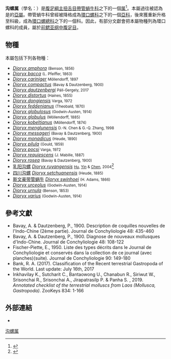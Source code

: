 {{Automatic taxobox
 |image=Dioryx messageri (MNHN-IM-2000-31785) 001.jpeg
 |image_caption=Shell of ''[[Dioryx_messageri|Dioryx messageri]]''
 |taxon=Dioryx
 |authority=Benson, 1859
 |synonyms_ref={{r|WoRMS_996199}}
 |synonyms=
*''{{tsl|en|Alycaeus|帶管蝸牛屬|Alycaeus}}'' (''Dioryx'') <small>Benson, 1859</small>（原來組合）{{r|benson1859}}
}}

'''沟螺属'''（學名：{{lang|la|''Dioryx''}}）是[[腹足綱|腹足綱]][[主扭舌目|主扭舌目]][[帶管蝸牛科|帶管蝸牛科]]之下的一個[[属|属]]<ref name="WoRMS_996199">{{WoRMS |id=996199 |title=''Dioryx'' Benson, 1859 |db=MolluscaBase |access-date=2020-10-21 }}</ref>{{r|WoRMS_833806}}。本屬過往被認為是{{tsl|en|Alycaeus|帶管蝸牛屬}}的[[亞屬|亞屬]]{{r|benson1859|WoRMS_996199}}。帶管蝸牛科曾經被降格成為[[環口螺科|環口螺科]]之下的一個[[亞科|亞科]]，後來獲重新升格至科級，成為[[環口螺總科|環口螺總科]]之下的一個科{{r|PG2020|page1=28}}。因此，有部分文獻會把本屬物種列為環口螺科的成員，屬於[[前鳃亚纲|前鳃亚纲]][[中腹足目|中腹足目]]{{r|Hu et al 2004}}。

==物種==
本屬包括下列各物種{{r|WoRMS_996199}}：
* ''[[Dioryx_amphora|Dioryx amphora]]'' <small>(Benson, 1856)</small>
* ''[[Dioryx_bacca|Dioryx bacca]]'' <small>(L. Pfeiffer, 1863)</small>
* ''[[Dioryx_cariniger|Dioryx cariniger]]'' <small>Möllendorff, 1897</small>
* ''[[Dioryx_compactus|Dioryx compactus]]'' <small>(Bavay & Dautzenberg, 1900)</small>
* ''[[Dioryx_dautzenbergi|Dioryx dautzenbergi]]'' <small>Páll-Gergely, 2017</small>
* ''[[Dioryx_distortus|Dioryx distortus]]'' <small>(Haines, 1855)</small>
* ''[[Dioryx_dongiensis|Dioryx dongiensis]]'' <small>Varga, 1972</small>
* ''[[Dioryx_feddenianus|Dioryx feddenianus]]'' <small>(Theobald, 1870)</small>
* ''[[Dioryx_globulosus|Dioryx globulosus]]'' <small>(Godwin-Austen, 1914)</small>
* ''[[Dioryx_globulus|Dioryx globulus]]'' <small>(Möllendorff, 1885)</small>
* ''[[Dioryx_kobeltianus|Dioryx kobeltianus]]'' <small>(Möllendorff, 1874)</small>
* ''[[Dioryx_menglunensis|Dioryx menglunensis]]'' <small>D.-N. Chen & G.-Q. Zhang, 1998</small>
* ''[[Dioryx_messageri|Dioryx messageri]]'' <small>(Bavay & Dautzenberg, 1900)</small>
* ''[[Dioryx_monadicus|Dioryx monadicus]]'' <small>(Heude, 1890)</small>
* ''[[Dioryx_pilula|Dioryx pilula]]'' <small>(Gould, 1859)</small>
* ''[[Dioryx_pocsi|Dioryx pocsi]]'' <small>Varga, 1972</small>
* ''[[Dioryx_requiescens|Dioryx requiescens]]'' <small>(J. Mabille, 1887)</small>
* ''[[Dioryx_rosea|Dioryx rosea]]'' <small>(Bavay & Dautzenberg, 1900)</small>
* [[乳阳沟螺|乳阳沟螺]] ''[[Dioryx_ruyangensis|Dioryx ruyangensis]]'' <small>[[胡自强|Hu]], [[银海强|Yin]] & [[陈德牛|Chen]], 2004</small><ref name="Hu et al 2004">{{cite journal |url=https://tow.cnki.net/kcms/detail/detail.aspx?filename=DWFL200404015&dbcode=CRJT_CJFD&dbname=CRJT_CJFDTOTAL&v=
 |author1=[[胡自强|胡自强]] |author2=[[银海强|银海强]] |author3=[[陈德牛|陈德牛]] |year=2004
 |title=中国沟螺属一新种记述(前鳃亚纲,中腹足目,环口螺科) |journal=《[[动物分类学报|动物分类学报]]》 |volume=2004年 |issue=04期 |access-date=2020-11-27 |language=zh-hans }}</ref>
* [[四川沟螺|四川沟螺]] ''[[Dioryx_setchuanensis|Dioryx setchuanensis]]'' <small>(Heude, 1885)</small>
* [[斯文豪带管蜗牛|斯文豪带管蜗牛]] ''[[Dioryx_swinhoei|Dioryx swinhoei]]'' <small>(H. Adams, 1866)</small>
* ''[[Dioryx_urceolus|Dioryx urceolus]]'' <small>(Godwin-Austen, 1914)</small>
* ''[[Dioryx_urnula|Dioryx urnula]]'' <small>(Benson, 1853)</small>
* ''[[Dioryx_varius|Dioryx varius]]'' <small>(Godwin-Austen, 1914)</small>

==參考文獻==
{{reflist |refs =
<ref name=benson1859>{{cite journal |url=https://www.biodiversitylibrary.org/page/2317897 |last=Benson |first=W.H. |year=1859 |title=A sectional distribution of the genus Alycæus, Gray, with characters of six new species and of other Cyclostomidæ collected at Darjiling by W. T. Blanford, Esq., Geol. Survey |journal=''[[The_Annals_and_Magazine_of_Natural_History|The Annals and Magazine of Natural History]]'' |volume=ser. 3 |issue=3 |pages=176–184 |language=en |access-date=2020-11-29 |archive-date=2020-10-27 |archive-url=https://web.archive.org/web/20201027235830/https://www.biodiversitylibrary.org/page/2317897 |dead-url=no }}</ref>
<ref name="PG2020">{{cite journal
 |url=https://zookeys.pensoft.net/article/53583/
 |last1=Páll-Gergely
 |first1=Barna
 |last2=Sajan
 |first2=S.
 |last3=Tripathy
 |first3=B.
 |last4=Meng
 |first4=K.
 |last5=Asami
 |first5=T.
 |last6=Ablett
 |first6=J.D.
 |year=2020
 |title=Genus-level revision of the Alycaeidae (Gastropoda: Cyclophoroidea), with an annotated species catalog
 |journal=''[[ZooKeys|ZooKeys]]''
 |issue=981
 |pages=1–220
 |language=en
 |access-date=2020-11-29
 |archive-date=2020-12-03
 |archive-url=https://web.archive.org/web/20201203114939/https://zookeys.pensoft.net/article/53583/
 |dead-url=no
 }}</ref>
<ref name="WoRMS_833806">{{WoRMS |id=833806
 |title=Alycaeidae Blanford, 1864
 |db=MolluscaBase
 |last1=Páll-Gergely |first1=Barna
 |last2=Bouchet |first2=Philippe
 |date=2020-11-01|access-date=2020-11-27 }}</ref>
}}
* Bavay, A. & Dautzenberg, P., 1900. Description de coquilles nouvelles de l'Indo-Chine (2ème partie). Journal de Conchyliologie 48: 435-460
* Bavay, A. & Dautzenberg, P., 1900. Diagnose de nouveaux mollusques d'Indo-Chine. Journal de Conchyliologie 48: 108-122
* Fischer-Piette, E., 1950. Liste des types décrits dans le Journal de Conchyliologie et conservés dans la collection de ce journal (avec planches)(suite). Journal de Conchyliologie 90: 149-180
* Bank, R. A. (2017). Classification of the Recent terrestrial Gastropoda of the World. Last update: July 16th, 2017
* Inkhavilay K., Sutcharit C., Bantaowong U., Chanabun R., Siriwut W., Srisonchai R., Srisonchai A., Jirapatrasilp P. & Panha S. , 2019. ''Annotated checklist of the terrestrial molluscs from Laos (Mollusca, Gastropoda)''. ZooKeys 834: 1-166

==外部連結==
{{commonscat|Dioryx}}
*{{Wikispecies-inline|Dioryx}}
{{Taxonbar|from=Q41153192}}
[[Category:沟螺属|]]